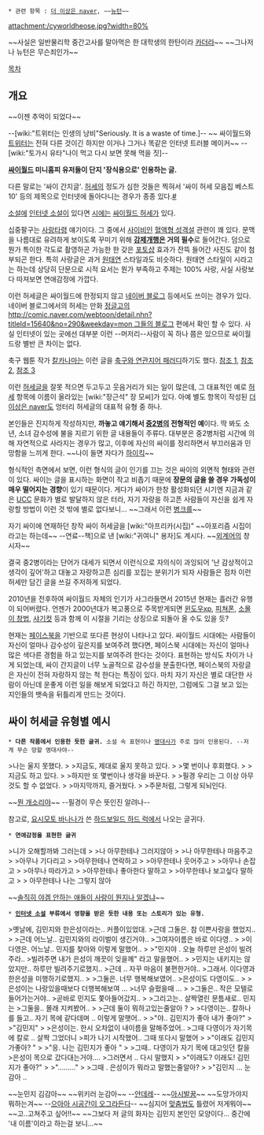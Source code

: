  * 관련 항목 : [[더 이상은 naver]], ~~[[뉴턴]]~~

attachment:/cyworldheose.jpg?width=80%

~~사실은 일반물리학 중간고사를 말아먹은 한 대학생의 한탄이라 [[카더라]]~~ ~~그나저나 뉴턴은 무슨죄인가~~

[[목차]]

== 개요 ==

~~이젠 추억이 되었다~~

--[wiki:"트위터는 인생의 낭비"Seriously. It is a waste of time.]--
~~ 싸이월드와 [[트위터]]는 전혀 다른 것이긴 하지만 이거나 그거나 똑같은 인터넷 트러블 메이커~~
--[wiki:"토가시 유타"나이 먹고 다시 보면 못해 먹을 짓]--

'''[[싸이월드]] 미니홈피 유저들이 단지 '장식용으로' 인용하는 글.'''

다른 말로는 '싸이 간지글'. [[허세]]의 정도가 심한 것들은 찍혀서 '싸이 허세 모음집 베스트 10' 등의 제목으로 인터넷에 돌아다니는 경우가 종종 있다.[http://web.humoruniv.com/board/humor/read.html?table=pds&number=290640 #]

[[소설]]에 [[인터넷 소설]]이 있다면 [[시]]에는 [[싸이월드 허세]]가 있다.

십중팔구는 [[사랑타령]] 얘기이다. 그 중에서 [[사이비]]인 [[혈액형 성격설]] 관련이 꽤 있다. 문맥을 나름대로 유려하게 보이도록 꾸미기 위해 '''[[강제개행]]은 거의 필수'''로 들어간다. 덤으로 뭔가 특이한 각도로 촬영하곤 가능한 한 갖은 [[포토샵]] 효과가 잔뜩 들어간 사진도 같이 첨부되곤 한다. 특히 사랑글은 과거 [[원태연]] 스타일과도 비슷하다. 원태연 스타일이 시라고는 하는데 상당히 단문으로 시적 요서는 뭔가 부족하고 주제는 100% 사랑, 사실 사랑보다 따져보면 연애감정에 가깝다.

이런 허세글은 싸이월드에 한정되지 않고 [[네이버 블로그]] 등에서도 쓰이는 경우가 있다. 네이버 블로그에서의 허세는 만화 [[정글고]]의[[http://comic.naver.com/webtoon/detail.nhn?titleId=15640&no=290&weekday=mon 그들의 블로그]] 편에서 확인 할 수 있다. 사실 인터넷이 있는 곳에선 대부분 이런 --머저리--사람이 꼭 하나 쯤은 있으므로 싸이월드랑 별반 큰 차이는 없다.

축구 웹툰 작가 [[칼카나마]]는 이런 글을 [http://news.nate.com/view/20101026n14769?mid=s1004&isq=4562 축구와 연관지어 패러디]하기도 했다. [http://testame.egloos.com/1625391 참조 1],  [http://testame.egloos.com/1626089 참조 2], [http://testame.egloos.com/1625119 참조 3]

이런 [[허세]]글을 잘못 적으면 두고두고 웃음거리가 되는 일이 많은데, 그 대표적인 예로 [[허세]] 항목에 이름이 올라있는 [wiki:"장근석" 장 모씨]가 있다. 아예 별도 항목이 작성된 [[더 이상은 naver]]도 엉터리 허세글의 대표적 유형 중 하나.

본인들은 진지하게 작성하지만, '''까놓고 얘기해서 [[중2병]]의 전형적인 예'''이다. 딱 봐도 소년, 소녀 감수성에 불을 지르기 위한 글 내용들이 주류다. 대부분은 중2병처럼 시간에 의해 자연적으로 사라지는 경우가 많고, 이후에 자신의 싸이를 정리하면서 부끄러움과 민망함을 느끼게 한다. ~~나이 들면 자다가 [[하이킥]]~~

형식적인 측면에서 보면, 이런 형식의 글이 인기를 끄는 것은 싸이의 외면적 형태와 관련이 있다. 싸이는 글을 표시하는 화면이 작고 비좁기 때문에 '''장문의 글을 쓸 경우 가독성이 매우 떨어지는 경향'''이 있기 때문이다. 게다가 싸이가 한창 활성화되던 시기엔 지금과 같은 [[UCC]] 문화가 별로 발달하지 않은 터라, 자기 자랑을 하고픈 사람들이 자신을 쉽게 자랑할 방법이 이런 것 밖에 별로 없다보니... ~~그래서 이런 [[병크]]를~~

자기 싸이에 연재하던 창작 싸이 허세글을 [wiki:"아프리카(시집)" ~~아포리즘 시집이라고는 하는데~~ --연료--책]으로 낸 [wiki:"귀여니" 용자]도 계시다. ~~[[외계어]]의 창시자~~

결국 중2병이라는 단어가 대세가 되면서 이런식으로 자의식이 과잉되어 '난 감상적이고 생각이 깊어'하고 대놓고 자랑하고픈 심리를 꼬집는 분위기가 되자 사람들은 점차 이런 허세만 담긴 글을 쓰길 주저하게 되었다.

2010년을 전후하여 싸이월드 자체의 인기가 사그라들면서 2015년 현재는 흘러간 유행이 되어버렸다. 언젠가 2000년대가 복고풍으로 주목받게되면 [[윈도우xp]], [[피쳐폰]], [[소몰이 창법]], [[샤기컷]] 등과 함께 이 시절을 기리는 상징으로 되돌아 올 수도 있을 듯?

현재는 [[페이스북]]을 기반으로 또다른 현상이 나타나고 있다. 싸이월드 시대에는 사람들이 자신이 얼마나 감수성이 깊은지를 보여주려 했다면, 페이스북 시대에는 자신이 얼마나 많은 색다른 경험을 하고 있는지를 보여주려 한다는 것이다.
표현하는 방식도 차이가 나게 되었는데, 싸이 간지글이 너무 노골적으로 감수성을 분출한다면, 페이스북의 자랑글은 자신이 전혀 자랑하지 않는 척 한다는 특징이 있다. 마치 자기 자신은 별로 대단한 사람이 아닌데 운좋게 이런 일을 해보게 되었다고 하긴 하지만, 그럼에도 그걸 보고 있는 지인들의 뱃속을 뒤틀리게 만드는 것이다.



== 싸이 허세글 유형별 예시 ==

 * '''다른 작품에서 인용한 듯한 글귀.''' 소설 속 표현이나 [[명대사]]가 주로 많이 인용된다. --저게 무슨 망할 명대사야--

>나는 울지 못했다. 
>  
>지금도, 제대로 울지 못하고 있다.
>  
>몇 번이나 후회했다. 
>  
>지금도 하고 있다. 
>  
>하지만 또 몇번이나 생각을 바꾼다. 
>  
>필경 우리는 그 이상 아무것도 할 수 없었다. 
>  
>마지막까지, 즐거웠다. 
>  
>주문처럼, 그렇게 되뇌인다.

~~[[뭔 개소리야]]~~ --필경이 무슨 뜻인진 알려나--

참고로, [[요시모토 바나나]]가 쓴 [[하드보일드 하드 럭]]에서 나오는 글귀다.

 * '''연애감정을 표현한 글귀'''

>니가 오해할까봐 그러는데
>  
>나 아무한테나 그러지않아
>  
>나 아무한테나 마음주고
>  
>아무나 기다리고
>  
>아무한테나 연락하고
>  
>아무한테나 웃어주고
>  
>아무나 손잡고
>  
>아무나 따라가고
>  
>아무한테나 좋아한다 말하고
>  
>아무한테나 보고싶다 말하고
>  
> 아무한테나 나는 그렇지 않아

~~[[솔직히 야겜 안하는 애들이 사랑이 뭔지나 알겠냐]]~~

 * '''[[인터넷 소설]] 부류에서 영향을 받은 듯한 내용 또는 스토리가 있는 유형.'''

>옛날에,  김민지와 한은성이라는.. 커플이있었대.
>근데 그둘은. 참 이쁜사랑을 했었지..
>  
>근데 어느날.. 김민지와의 라이벌이 생긴거야..
>그여자이름은 바로 이다영..
>  
>이다영은. 어느날.. 민지를 찾아와 이렇게 말했어..
>  
>"민지야 . 오늘 하루만 은성이 빌려주라.. 
>빌려주면 내가 은성이 깨끗이 잊을께" 라고 말을했어..
>  
>민지는 내키지는 않았지만.. 하루만 빌려주기로했지..
>근데 .. 자꾸 마음이 불편한거야..
>그래서. 이다영과 한은성을 미행하기로했지..
>  
>그둘은. 너무 행복해보였어..
>은성이도 다영이도..
>  
>은성이는 나랑있을때보다 더행복해보여 ...
>너무 슬펐을때 ...
>  
>그둘은.. 작은 모텔로 들어가는거야..
>곧바로 민지도 쫓아들어갔지..
>  
>그리고는.. 살짝열린 문틈새로.. 민지는
>그둘을.. 몰래 지켜봤어..
>  
>근데 둘이 뭐하고있는줄알아 ?
>  
>다영이는.. 칼하나를 들고.. 자기 목에 같다데며 .. 이렇게 말햇어..
>  
>"야.. 김민지가 좋아 내가 좋아?"
>  
>"김민지"
>  
>은성이는. 한시 오차없이 내이름을 말해주었어..
>그때 다영이가 자기목에 칼로 .. 살짝 그었더니
>피가 나기 시작했어.. 그때 또다시 말했어
>  
>"이래도 김민지가좋아? "
>  
>"응. 나는 김민지가 좋아 "
>
>그때.. 다영이가 자기 목에 대고잇던 칼을
>은성이 목으로 갔다대는거야.... 
>그러면서 .. 다시 말했지
>  
>"이래도? 이래도! 김민지가 좋아?"
>  
>"........."
>  
>그때 . 은성이가 뭐라고 말했는줄알아?
>  
>"김민지 ... 눈감아 ..

~~눈민지 김감아~~ ~~위키러 눈감아~~
--[[얀데레]]-- ~~[[아시발꿈]]~~ ~~도망가야지 뭐하는겨~~
--[[손발리 오그라진다|으아아 시공간이 오그라든다]]--  ~~심지어 [[맞춤법]]도 틀렸어 저게뭐야~~ ~~고..고쳐주고 싶어!!~~
~~그보다 저 글의 화자는 김민지 본인인 모양이다... 중간에 '내 이름'이라고 하는걸 보니...~~
 
